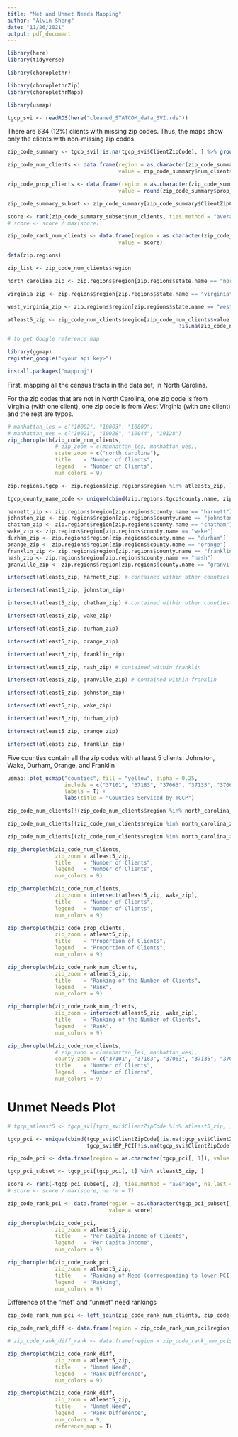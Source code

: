 ```yaml
---
title: "Met and Unmet Needs Mapping"
author: "Alvin Sheng"
date: "11/26/2021"
output: pdf_document
---
```


```r
library(here)
library(tidyverse)

library(choroplethr)

library(choroplethrZip)
library(choroplethrMaps)

library(usmap)
```

```r
tgcp_svi <- readRDS(here("cleaned_STATCOM_data_SVI.rds"))
```

There are 634 (12%) clients with missing zip codes. Thus, the maps show only the clients with non-missing zip codes.

```r
zip_code_summary <- tgcp_svi[!is.na(tgcp_svi$ClientZipCode), ] %>% group_by(ClientZipCode) %>% summarise(num_clients = n(), prop_clients = n() / nrow(tgcp_svi))

zip_code_num_clients <- data.frame(region = as.character(zip_code_summary$ClientZipCode), 
                                   value = zip_code_summary$num_clients)

zip_code_prop_clients <- data.frame(region = as.character(zip_code_summary$ClientZipCode), 
                                   value = round(zip_code_summary$prop_clients, digits = 3))

zip_code_summary_subset <- zip_code_summary[zip_code_summary$ClientZipCode %in% atleast5_zip, ]

score <- rank(zip_code_summary_subset$num_clients, ties.method = "average")
# score <- score / max(score)

zip_code_rank_num_clients <- data.frame(region = as.character(zip_code_summary_subset$ClientZipCode), 
                                   value = score)
```

<!-- Consider making all other NC zip codes with 0 number of clients -->

```r
data(zip.regions)

zip_list <- zip_code_num_clients$region

north_carolina_zip <- zip.regions$region[zip.regions$state.name == "north carolina"]

virginia_zip <- zip.regions$region[zip.regions$state.name == "virginia"]

west_virginia_zip <- zip.regions$region[zip.regions$state.name == "west virginia"]

atleast5_zip <- zip_code_num_clients$region[zip_code_num_clients$value > 4 &
                                                      !is.na(zip_code_num_clients$region)]
```



```r
# to get Google reference map

library(ggmap)
register_google("<your api key>")

install.packages("mapproj")
```



First, mapping all the census tracts in the data set, in North Carolina. 

For the zip codes that are not in North Carolina, one zip code is from Virginia (with one client), one zip code is from West Virginia (with one client) and the rest are typos. 

<!-- The tgcp_svi dataset  -->

```r


# manhattan_les = c("10002", "10003", "10009")
# manhattan_ues = c("10021", "10028", "10044", "10128")
zip_choropleth(zip_code_num_clients,
               # zip_zoom = c(manhattan_les, manhattan_ues),
               state_zoom = c("north carolina"),
               title    = "Number of Clients",
               legend   = "Number of Clients", 
               num_colors = 9)
```



<!-- Finding the counties with >= 5 clients -->

```r
zip.regions.tgcp <- zip.regions[zip.regions$region %in% atleast5_zip, ]

tgcp_county_name_code <- unique(cbind(zip.regions.tgcp$county.name, zip.regions.tgcp$county.fips.numeric))
```

```r
harnett_zip <- zip.regions$region[zip.regions$county.name == "harnett"]
johnston_zip <- zip.regions$region[zip.regions$county.name == "johnston"]
chatham_zip <- zip.regions$region[zip.regions$county.name == "chatham"]
wake_zip <- zip.regions$region[zip.regions$county.name == "wake"]
durham_zip <- zip.regions$region[zip.regions$county.name == "durham"]
orange_zip <- zip.regions$region[zip.regions$county.name == "orange"]
franklin_zip <- zip.regions$region[zip.regions$county.name == "franklin"]
nash_zip <- zip.regions$region[zip.regions$county.name == "nash"]
granville_zip <- zip.regions$region[zip.regions$county.name == "granville"]
```

```r
intersect(atleast5_zip, harnett_zip) # contained within other counties

intersect(atleast5_zip, johnston_zip)

intersect(atleast5_zip, chatham_zip) # contained within other counties

intersect(atleast5_zip, wake_zip)

intersect(atleast5_zip, durham_zip)

intersect(atleast5_zip, orange_zip)

intersect(atleast5_zip, franklin_zip)

intersect(atleast5_zip, nash_zip) # contained within franklin

intersect(atleast5_zip, granville_zip) # contained within franklin
```

```r
intersect(atleast5_zip, johnston_zip)

intersect(atleast5_zip, wake_zip)

intersect(atleast5_zip, durham_zip)

intersect(atleast5_zip, orange_zip)

intersect(atleast5_zip, franklin_zip)
```


Five counties contain all the zip codes with at least 5 clients: Johnston, Wake, Durham, Orange, and Franklin

```r
usmap::plot_usmap("counties", fill = "yellow", alpha = 0.25,
                  include = c("37101", "37183", "37063", "37135", "37069"), 
                  labels = T) +
                  labs(title = "Counties Serviced by TGCP")
```



```r
zip_code_num_clients[!(zip_code_num_clients$region %in% north_carolina_zip) & !is.na(zip_code_num_clients$region),]
```

```r
zip_code_num_clients[(zip_code_num_clients$region %in% north_carolina_zip) & !is.na(zip_code_num_clients$region) & !(zip_code_num_clients$region %in% atleast5_zip),]
```

```r
zip_code_num_clients[(zip_code_num_clients$region %in% north_carolina_zip) & !is.na(zip_code_num_clients$region) & !(zip_code_num_clients$region %in% wake_zip),]
```



```r

zip_choropleth(zip_code_num_clients,
               zip_zoom = atleast5_zip,
               title    = "Number of Clients",
               legend   = "Number of Clients", 
               num_colors = 9)

```

```r

zip_choropleth(zip_code_num_clients,
               zip_zoom = intersect(atleast5_zip, wake_zip),
               title    = "Number of Clients",
               legend   = "Number of Clients", 
               num_colors = 9)

```

```r

zip_choropleth(zip_code_prop_clients,
               zip_zoom = atleast5_zip,
               title    = "Proportion of Clients",
               legend   = "Proportion of Clients", 
               num_colors = 9)

```



```r

zip_choropleth(zip_code_rank_num_clients,
               zip_zoom = atleast5_zip,
               title    = "Ranking of the Number of Clients",
               legend   = "Rank", 
               num_colors = 9)

```

```r

zip_choropleth(zip_code_rank_num_clients,
               zip_zoom = intersect(atleast5_zip, wake_zip),
               title    = "Ranking of the Number of Clients",
               legend   = "Rank", 
               num_colors = 9)

```



```r

zip_choropleth(zip_code_num_clients,
               # zip_zoom = c(manhattan_les, manhattan_ues),
               county_zoom = c("37101", "37183", "37063", "37135", "37069"),
               title    = "Number of Clients",
               legend   = "Number of Clients", 
               num_colors = 9)

```



# Unmet Needs Plot

```r
# tgcp_atleast5 <- tgcp_svi[tgcp_svi$ClientZipCode %in% atleast5_zip, ]

tgcp_pci <- unique(cbind(tgcp_svi$ClientZipCode[!is.na(tgcp_svi$ClientZipCode)],
                         tgcp_svi$EP_PCI[!is.na(tgcp_svi$ClientZipCode)]))

zip_code_pci <- data.frame(region = as.character(tgcp_pci[, 1]), value = tgcp_pci[, 2])

tgcp_pci_subset <- tgcp_pci[tgcp_pci[, 1] %in% atleast5_zip, ]

score <- rank(-tgcp_pci_subset[, 2], ties.method = "average", na.last = "keep")
# score <- score / max(score, na.rm = T)

zip_code_rank_pci <- data.frame(region = as.character(tgcp_pci_subset[, 1]), 
                                value = score)
```



```r
zip_choropleth(zip_code_pci,
               zip_zoom = atleast5_zip,
               title    = "Per Capita Income of Clients",
               legend   = "Per Capita Income", 
               num_colors = 9)
```

```r
zip_choropleth(zip_code_rank_pci,
               zip_zoom = atleast5_zip,
               title    = "Ranking of Need (corresponding to lower PCI)",
               legend   = "Ranking", 
               num_colors = 9)
```

Difference of the "met" and "unmet" need rankings

```r
zip_code_rank_num_pci <- left_join(zip_code_rank_num_clients, zip_code_rank_pci, by = "region")

zip_code_rank_diff <- data.frame(region = zip_code_rank_num_pci$region, value = zip_code_rank_num_pci$value.y - zip_code_rank_num_pci$value.x)

# zip_code_rank_diff_rank <- data.frame(region = zip_code_rank_num_pci$region, value = rank(zip_code_rank_diff$value))
```

```r
zip_choropleth(zip_code_rank_diff,
               zip_zoom = atleast5_zip,
               title    = "Unmet Need",
               legend   = "Rank Difference", 
               num_colors = 9)
```

<!-- ```{r} -->
<!-- zip_choropleth(zip_code_rank_diff_rank, -->
<!--                zip_zoom = atleast5_zip, -->
<!--                title    = "Unmet Need, Ranked", -->
<!--                legend   = "Rank",  -->
<!--                num_colors = 9) -->
<!-- ``` -->

<!-- ```{r} -->
<!-- zip_choropleth(zip_code_rank_diff_rank, -->
<!--                zip_zoom = intersect(atleast5_zip, wake_zip), -->
<!--                title    = "Unmet Need, Ranked", -->
<!--                legend   = "Rank",  -->
<!--                num_colors = 9) -->
<!-- ``` -->

<!-- To-do: point out the zip codes in tabular format with most unmet need -->

```r
zip_choropleth(zip_code_rank_diff,
               zip_zoom = atleast5_zip,
               title    = "Unmet Need",
               legend   = "Rank Difference", 
               num_colors = 9, 
               reference_map = T)
```

<!-- ```{r} -->
<!-- zip_choropleth(zip_code_rank_diff_rank, -->
<!--                zip_zoom = intersect(atleast5_zip, wake_zip), -->
<!--                title    = "Unmet Need, Ranked", -->
<!--                legend   = "Rank",  -->
<!--                num_colors = 9,  -->
<!--                reference_map = T) -->
<!-- ``` -->

<!-- should rescale the ranking, to be more comparable -->



